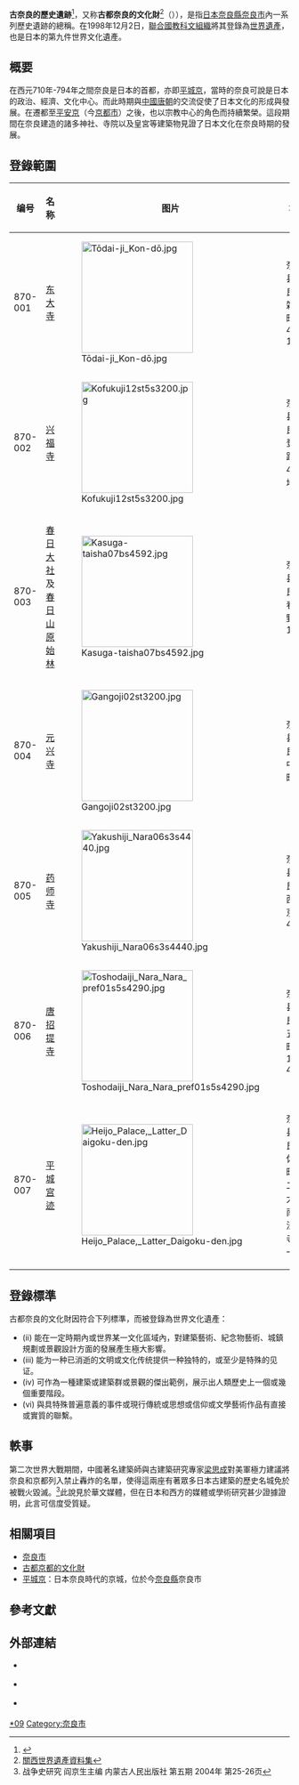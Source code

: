 {{世界文化遗产概要表
| site_img = Image:Rainy_Todai-ji_Temple_-_panoramio.jpg
| site_img_capt = [[東大寺|東大寺]]大佛殿
| site_img_width = 350px
| zh_name = 古奈良的歷史遺跡
| en_name = Historic Monuments of Ancient Nara
| fr_name = Monuments historiques de l'ancienne Nara
|country = {{JPN}}
| Region = 亚洲和太平洋地区
| criterion_c = (ii) (iii) (iv) (vi)
| rg_year = 1998
| ex_rg_year = 
| remarks = 
| org_url = http://whc.unesco.org/pg.cfm?CID=31&ID_SITE=870&l=EN
| map_img = Image:LocMap_of_WH_Ancient_Nara.png
| map_img_width = 234px
}}

'''古奈良的歷史遺跡'''<ref>{{Cite web |url=http://whc.unesco.org/zh/list/870 |title=UNESCO |access-date=2016-11-29 |archive-date=2020-02-07 |archive-url=https://web.archive.org/web/20200207232534/http://whc.unesco.org/zh/list/870 |dead-url=no }}</ref>，又称'''古都奈良的文化財'''<ref>[http://www.kansai.gr.jp/t/culture/archives/nara/index.html 關西世界遺產資料集]{{Dead link|date=2018年9月 |bot=InternetArchiveBot |fix-attempted=yes }}</ref>（{{jpn|j=古都奈良の文化財|hg=ことならのぶんかざい）|rm=Koto Nara No Bunkazai|f=h}}）），是指[[日本|日本]][[奈良縣|奈良縣]][[奈良市|奈良市]]內一系列歷史遺跡的總稱。在1998年12月2日，[[聯合國教科文組織|聯合國教科文組織]]將其登錄為[[世界遺產|世界遺產]]，也是日本的第九件世界文化遺產。

==概要==
在西元710年-794年之間奈良是日本的首都，亦即[[平城京|平城京]]，當時的奈良可說是日本的政治、經濟、文化中心。而此時期與[[中國|中國]][[唐朝|唐朝]]的交流促使了日本文化的形成與發展。在遷都至[[平安京|平安京]]（今[[京都市|京都市]]）之後，也以宗教中心的角色而持續繁榮。這段期間在奈良建造的諸多神社、寺院以及皇宮等建築物見證了日本文化在奈良時期的發展。

==登錄範圍==
<center>
{| class="wikitable sortable"
|-
! width=10%|编号
! width=20%|名称
! 图片
! width=20%|地址
! width=15%|坐标
|-
! scope="row" | 870-001
| [[东大寺|东大寺]] || style="padding:0" |[[File:Tōdai-ji_Kon-dō.jpg|200px]] || 奈良县奈良市雑司町406-1 || {{coord|34|41|20.00|N|135|50|23.00|E|scale:10000}} 

|-
! scope="row" | 870-002
| [[兴福寺_(奈良市)|兴福寺]] || style="padding:0" |[[File:Kofukuji12st5s3200.jpg|200px]] || 奈良县奈良市登大路町48番地 || {{coord|34|40|59.00|N|135|50|0.00|E|scale:10000}}  

|-
! scope="row" | 870-003
| [[春日大社|春日大社]]及[[春日山原始林|春日山原始林]] || style="padding:0" |[[File:Kasuga-taisha07bs4592.jpg|200px]] || 奈良县奈良市春日野町160 || {{coord|34|40|53.00|N|135|50|54.00|E|scale:10000}} 

|-
! scope="row" | 870-004
| [[元兴寺|元兴寺]] || style="padding:0" |[[File:Gangoji02st3200.jpg|200px]] || 奈良县奈良市中院町11 || {{coord|34|40|40.00|N|135|49|52.00|E|scale:10000}} 

|-
! scope="row" | 870-005
| [[药师寺|药师寺]] || style="padding:0" |[[File:Yakushiji_Nara06s3s4440.jpg|200px]] || 奈良县奈良市西ノ京町457 || {{coord|34|40|6.00|N|135|47|3.00|E|scale:10000}} 

|-
! scope="row" | 870-006
| [[唐招提寺|唐招提寺]] || style="padding:0" |[[File:Toshodaiji_Nara_Nara_pref01s5s4290.jpg|200px]] || 奈良县奈良市五条町13-46 || {{coord|34|40|32.00|N|135|47|5.00|E|scale:10000}} 

|-
! scope="row" | 870-007
| [[平城宮跡|平城宫迹]] || style="padding:0" |[[File:Heijo_Palace,_Latter_Daigoku-den.jpg|200px]] || 奈良县奈良市佐紀町、二条大路南、法華寺町一带 ||{{coord|34|41|31.00|N|135|47|49.00|E|scale:10000}} 

|}
</center>

==登錄標準==
古都奈良的文化財因符合下列標準，而被登錄為世界文化遺產：
*(ii) 能在一定時期內或世界某一文化區域內，對建築藝術、紀念物藝術、城鎮規劃或景觀設計方面的發展產生極大影響。
*(iii) 能为一种已消逝的文明或文化传统提供一种独特的，或至少是特殊的见证。
*(iv) 可作為一種建築或建築群或景觀的傑出範例，展示出人類歷史上一個或幾個重要階段。
*(vi) 與具特殊普遍意義的事件或現行傳統或思想或信仰或文學藝術作品有直接或實質的聯繫。

==軼事==
第二次世界大戰期間，中國著名建築師與古建築研究專家[[梁思成|梁思成]]對美軍極力建議將奈良和京都列入禁止轟炸的名單，使得這兩座有著眾多日本古建築的歷史名城免於被戰火毀滅。<ref>战争史研究 阎京生主编 内蒙古人民出版社 第五期 2004年 第25-26页</ref>此說見於華文媒體，但在日本和西方的媒體或學術研究甚少證據證明，此言可信度受質疑。

==相關項目==
*[[奈良市|奈良市]]
*[[古都京都的文化財|古都京都的文化財]]
*[[平城京|平城京]]：日本奈良時代的京城，位於今[[奈良縣|奈良縣]]奈良市

==參考文獻==
<div class="references-small">
<references />
</div>

==外部連結==
{{Commons+cat|古都奈良の文化財|古奈良的歷史遺跡|Historic monuments of ancient Nara}}
* {{ja}} {{Lang|ja|[http://www1.sphere.ne.jp/naracity/j/isan/w_heri00.html 世界遺産「古都奈良の文化財」－奈良市観光情報センター]}}
* {{ja}} {{Lang|ja|[http://www.city.nara.nara.jp/kokon/isan/index.htm 世界遺産の紹介－奈良市]}}
* {{ja}} {{Lang|ja|[http://www.nara.accu.or.jp/ ユネスコ・アジア文化センター文化遺産保護協力事務所]}}
{{Commonslong|Historic Monuments of Ancient Nara|古奈良的歷史遺跡}}

{{日本的世界遺產}}
{{古都奈良的文化財}}
{{世界遗产列表}}
[[Category:日本世界遺產|*09]]
[[Category:奈良市|Category:奈良市]]